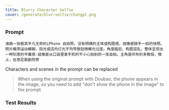 ```yaml
---
title: Blurry Character Selfie
cover: /generate/blur-selfie/chatgpt.png
---
```


### Prompt

```text
请画一张极其平凡无奇的iPhone 自拍照，没有明确的主体或构图感，就像是随手一拍的快照。照片略带运动模糊，阳光或店内灯光不均导致轻微曝光过度。角度尴尬、构图混乱，整体呈现出一种刻意的平庸感-就像是从口袋里拿手机时不小心拍到的一张自拍。主角是邓布利多教授，晚上，在悉尼歌剧院旁
```

Characters and scenes in the prompt can be replaced

> When using the original prompt with Doubao, the phone appears in the image, so you need to add "don't show the phone in the image" to the prompt

### Test Results

<ImagePreview>
  <ImageCase imageUrl="/generate/blur-selfie/chatgpt.png" modelName="ChatGPT" />
  <ImageCase imageUrl="/generate/blur-selfie/doubao.png" modelName="Doubao" />
  <ImageCase imageUrl="/generate/blur-selfie/jimeng.jpeg" modelName="Jimeng" />
</ImagePreview> 